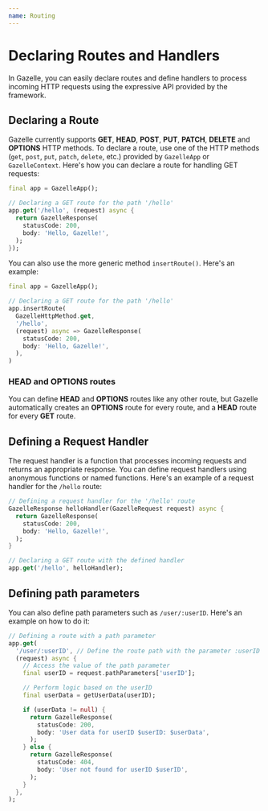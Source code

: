 ```yaml
---
name: Routing
---
```


# Declaring Routes and Handlers

In Gazelle, you can easily declare routes and define handlers to process incoming HTTP requests using the expressive API provided by the framework.

## Declaring a Route
<Info>Gazelle currently supports **GET**, **HEAD**, **POST**, **PUT**, **PATCH**, **DELETE** and **OPTIONS** HTTP methods.</Info>
To declare a route, use one of the HTTP methods (`get`, `post`, `put`, `patch`, `delete`, etc.) provided by `GazelleApp` or `GazelleContext`.
Here's how you can declare a route for handling GET requests:
```dart
final app = GazelleApp();

// Declaring a GET route for the path '/hello'
app.get('/hello', (request) async {
  return GazelleResponse(
    statusCode: 200,
    body: 'Hello, Gazelle!',
  );
});
```

You can also use the more generic method `insertRoute()`.
Here's an example:
```dart
final app = GazelleApp();

// Declaring a GET route for the path '/hello'
app.insertRoute(
  GazelleHttpMethod.get,
  '/hello',
  (request) async => GazelleResponse(
    statusCode: 200,
    body: 'Hello, Gazelle!',
  ),
)
```

### HEAD and OPTIONS routes
You can define **HEAD** and **OPTIONS** routes like any other route, but Gazelle automatically
creates an **OPTIONS** route for every route, and a **HEAD** route for every **GET** route.

## Defining a Request Handler
The request handler is a function that processes incoming requests and returns an appropriate response.
You can define request handlers using anonymous functions or named functions.
Here's an example of a request handler for the `/hello` route:
```dart
// Defining a request handler for the '/hello' route
GazelleResponse helloHandler(GazelleRequest request) async {
  return GazelleResponse(
    statusCode: 200,
    body: 'Hello, Gazelle!',
  );
}

// Declaring a GET route with the defined handler
app.get('/hello', helloHandler);
```

## Defining path parameters
You can also define path parameters such as `/user/:userID`.
Here's an example on how to do it:
```dart
// Defining a route with a path parameter
app.get(
  '/user/:userID', // Define the route path with the parameter :userID
  (request) async {
    // Access the value of the path parameter
    final userID = request.pathParameters['userID'];

    // Perform logic based on the userID
    final userData = getUserData(userID);

    if (userData != null) {
      return GazelleResponse(
        statusCode: 200,
        body: 'User data for userID $userID: $userData',
      );
    } else {
      return GazelleResponse(
        statusCode: 404,
        body: 'User not found for userID $userID',
      );
    }
  },
);
```
